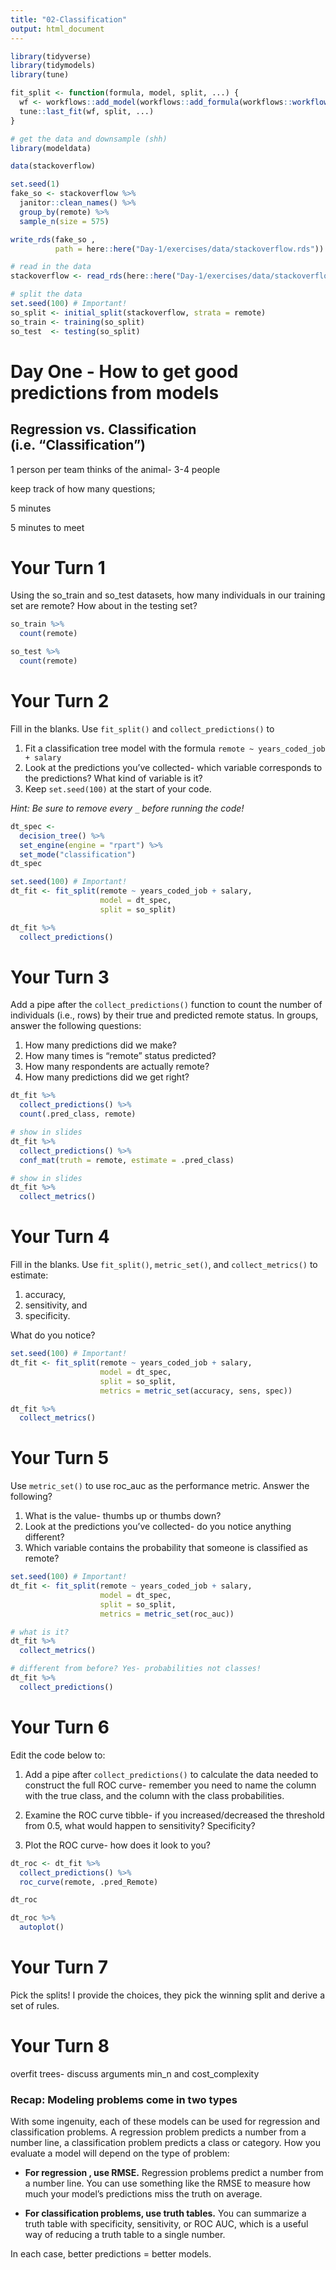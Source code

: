 ```yaml
---
title: "02-Classification"
output: html_document
---
```


```r
library(tidyverse)
library(tidymodels)
library(tune)

fit_split <- function(formula, model, split, ...) {
  wf <- workflows::add_model(workflows::add_formula(workflows::workflow(), formula, blueprint = hardhat::default_formula_blueprint(indicators = FALSE)), model)
  tune::last_fit(wf, split, ...)
}
```

```r
# get the data and downsample (shh)
library(modeldata)

data(stackoverflow)

set.seed(1)
fake_so <- stackoverflow %>% 
  janitor::clean_names() %>% 
  group_by(remote) %>% 
  sample_n(size = 575)

write_rds(fake_so , 
          path = here::here("Day-1/exercises/data/stackoverflow.rds"))
```


```r
# read in the data
stackoverflow <- read_rds(here::here("Day-1/exercises/data/stackoverflow.rds"))

# split the data
set.seed(100) # Important!
so_split <- initial_split(stackoverflow, strata = remote)
so_train <- training(so_split)
so_test  <- testing(so_split)
```

# Day One - How to get good predictions from models  

## Regression vs. Classification (i.e. "Classification")


1 person per team thinks of the animal- 3-4 people

keep track of how many questions;

5 minutes

5 minutes to meet

# Your Turn 1

Using the so_train and so_test datasets, how many individuals in our training set are remote? How about in the testing set?

```r
so_train %>% 
  count(remote)

so_test %>% 
  count(remote)
```

# Your Turn 2

Fill in the blanks. Use `fit_split()` and `collect_predictions()` to

1. Fit a classification tree model with the formula `remote ~ years_coded_job + salary`
2. Look at the predictions you've collected- which variable corresponds to the predictions? What kind of variable is it?
3. Keep `set.seed(100)` at the start of your code.  

*Hint: Be sure to remove every `_` before running the code!*

```r
dt_spec <- 
  decision_tree() %>%          
  set_engine(engine = "rpart") %>% 
  set_mode("classification")
dt_spec

set.seed(100) # Important!
dt_fit <- fit_split(remote ~ years_coded_job + salary, 
                    model = dt_spec, 
                    split = so_split) 

dt_fit %>%   
  collect_predictions()
```

# Your Turn 3

Add a pipe after the `collect_predictions()` function to count the number of individuals (i.e., rows) by their true and predicted remote status. In groups, answer the following questions:

1. How many predictions did we make?
2. How many times is "remote" status predicted?
3. How many respondents are actually remote?
4. How many predictions did we get right?

```r
dt_fit %>%   
  collect_predictions() %>% 
  count(.pred_class, remote)

# show in slides
dt_fit %>%   
  collect_predictions() %>% 
  conf_mat(truth = remote, estimate = .pred_class)

# show in slides
dt_fit %>%   
  collect_metrics()
```

# Your Turn 4

Fill in the blanks. Use `fit_split()`, `metric_set()`, and `collect_metrics()` to estimate:

1. accuracy, 
2. sensitivity, and 
3. specificity. 

What do you notice?

```r
set.seed(100) # Important!
dt_fit <- fit_split(remote ~ years_coded_job + salary, 
                    model = dt_spec, 
                    split = so_split,
                    metrics = metric_set(accuracy, sens, spec)) 

dt_fit %>%   
  collect_metrics()
```


# Your Turn 5

Use `metric_set()` to use roc_auc as the performance metric. Answer the following?

1. What is the value- thumbs up or thumbs down?
2. Look at the predictions you've collected- do you notice anything different?
3. Which variable contains the probability that someone is classified as remote?

```r
set.seed(100) # Important!
dt_fit <- fit_split(remote ~ years_coded_job + salary, 
                    model = dt_spec, 
                    split = so_split,
                    metrics = metric_set(roc_auc)) 

# what is it?
dt_fit %>%   
  collect_metrics()

# different from before? Yes- probabilities not classes!
dt_fit %>%   
  collect_predictions()
```

# Your Turn 6

Edit the code below to:

1. Add a pipe after `collect_predictions()` to calculate the data needed to construct the full ROC curve- remember you need to name the column with the true class, and the column with the class probabilities.

2. Examine the ROC curve tibble- if you increased/decreased the threshold from 0.5, what would happen to sensitivity? Specificity?

3. Plot the ROC curve- how does it look to you?

```r
dt_roc <- dt_fit %>%   
  collect_predictions() %>% 
  roc_curve(remote, .pred_Remote) 

dt_roc

dt_roc %>% 
  autoplot()
```



<!--transition to more on how trees work: splits, early stopping, pruning -->

# Your Turn 7

Pick the splits! I provide the choices, they pick the winning split and derive a set of rules.

# Your Turn 8

overfit trees- discuss arguments min_n and cost_complexity

### Recap: Modeling problems come in two types

With some ingenuity, each of these models can be used for regression and classification problems. A regression problem predicts a number from a number line, a classification problem predicts a class or category. How you evaluate a model will depend on the type of problem:

*  **For regression , use RMSE.** Regression problems predict a number from a number line. You can use something like the RMSE to measure how much your model’s predictions miss the truth on average. 

*  **For classification problems, use truth tables.** You can summarize a truth table with specificity, sensitivity, or ROC AUC, which is a useful way of reducing a truth table to a single number.

In each case, better predictions  = better models.

